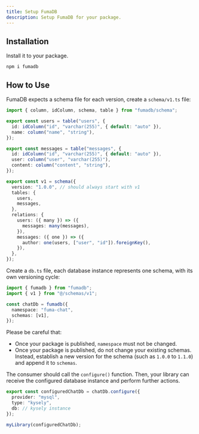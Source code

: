 ```yaml
---
title: Setup FumaDB
description: Setup FumaDB for your package.
---
```


## Installation

Install it to your package.

```npm
npm i fumadb
```

## How to Use

FumaDB expects a schema file for each version, create a `schema/v1.ts` file:

```ts title="schema/v1.ts"
import { column, idColumn, schema, table } from "fumadb/schema";

export const users = table("users", {
  id: idColumn("id", "varchar(255)", { default: "auto" }),
  name: column("name", "string"),
});

export const messages = table("messages", {
  id: idColumn("id", "varchar(255)", { default: "auto" }),
  user: column("user", "varchar(255)"),
  content: column("content", "string"),
});

export const v1 = schema({
  version: "1.0.0", // should always start with v1
  tables: {
    users,
    messages,
  },
  relations: {
    users: ({ many }) => ({
      messages: many(messages),
    }),
    messages: ({ one }) => ({
      author: one(users, ["user", "id"]).foreignKey(),
    }),
  },
});
```

Create a `db.ts` file, each database instance represents one schema, with its own versioning cycle:

```ts title="db.ts"
import { fumadb } from "fumadb";
import { v1 } from "@/schemas/v1";

const chatDb = fumadb({
  namespace: "fuma-chat",
  schemas: [v1],
});
```

Please be careful that:

- Once your package is published, `namespace` must not be changed.
- Once your package is published, do not change your existing schemas. Instead, establish a new version for the schema (such as `1.0.0` to `1.1.0`) and append it to `schemas`.

The consumer should call the `configure()` function. Then, your library can receive the configured database instance and perform further actions.

```ts title="Example Code"
export const configuredChatDb = chatDb.configure({
  provider: "mysql",
  type: "kysely",
  db: // kysely instance
});

myLibrary(configuredChatDb);
```
